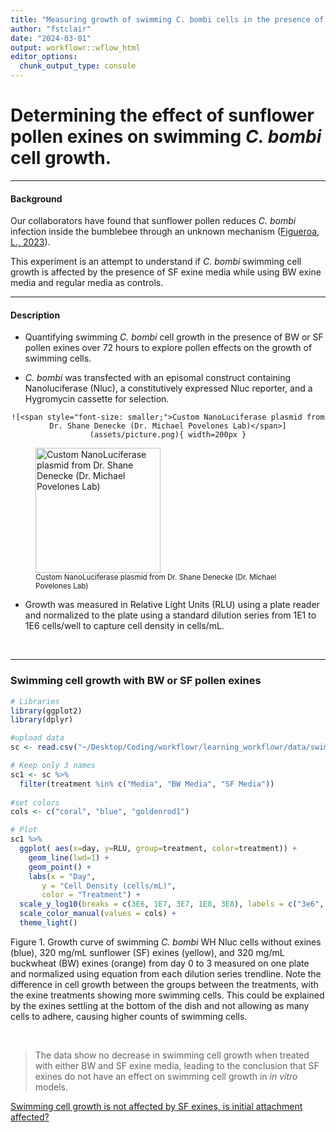 ```yaml
---
title: "Measuring growth of swimming C. bombi cells in the presence of SF and BW pollen exines"
author: "fstclair"
date: "2024-03-01"
output: workflowr::wflow_html
editor_options:
  chunk_output_type: console
---
```


# Determining the effect of sunflower pollen exines on swimming *C. bombi* cell growth.

---

#### Background

Our collaborators have found that sunflower pollen reduces *C. bombi* infection inside the bumblebee through an unknown mechanism ([Figueroa, L., 2023](https://besjournals.onlinelibrary.wiley.com/doi/abs/10.1111/1365-2435.14320?casa_token=B8ZgWiM3CUUAAAAA%3Ap-wb7aqeD60s8_usDKbRK_kvtSCp3V5wFSpyuVN0kv8LKbRd97y5Wlrlcdfu8E9RxFtlc3vmKQXmxOk)). 

This experiment is an attempt to understand if *C. bombi* swimming cell growth is affected by the presence of SF exine media while using BW exine media and regular media as controls.


---

#### Description

- Quantifying swimming *C. bombi* cell growth in the presence of BW or SF pollen exines over 72 hours to explore pollen effects on the growth of swimming cells.

- *C. bombi* was transfected with an episomal construct containing Nanoluciferase (Nluc), a constitutively expressed Nluc reporter, and a Hygromycin cassette for selection.



<div style="text-align: center;">
    ![<span style="font-size: smaller;">Custom NanoLuciferase plasmid from Dr. Shane Denecke (Dr. Michael Povelones Lab)</span>](assets/picture.png){ width=200px }
</div>


![<span style="font-size: smaller;">Custom NanoLuciferase plasmid from Dr. Shane Denecke (Dr. Michael Povelones Lab)</span>](assets/plasmid.png){ width=200px }


- Growth was measured in Relative Light Units (RLU) using a plate reader and normalized to the plate using a standard dilution series from 1E1 to 1E6 cells/well to capture cell density in cells/mL.

<br>

---


### Swimming cell growth with BW or SF pollen exines


```r

# Libraries
library(ggplot2)
library(dplyr)

#upload data
sc <- read.csv("~/Desktop/Coding/workflowr/learning_workflowr/data/swimming.csv") #set data name

# Keep only 3 names
sc1 <- sc %>% 
  filter(treatment %in% c("Media", "BW Media", "SF Media")) 
  
#set colors
cols <- c("coral", "blue", "goldenrod1")

# Plot
sc1 %>%
  ggplot( aes(x=day, y=RLU, group=treatment, color=treatment)) +
    geom_line(lwd=1) +
    geom_point() +
    labs(x = "Day",
       y = "Cell Density (cells/mL)",
       color = "Treatment") + 
  scale_y_log10(breaks = c(3E6, 1E7, 3E7, 1E8, 3E8), labels = c("3e6", "1e7", "3e7", "1e8", "3e8")) +
  scale_color_manual(values = cols) +
  theme_light()

`````````

Figure 1. Growth curve of swimming *C. bombi* WH Nluc cells without exines (blue), 320 mg/mL sunflower (SF) exines (yellow), and 320 mg/mL buckwheat (BW) exines (orange) from day 0 to 3 measured on one plate and normalized using equation from each dilution series trendline. Note the difference in cell growth between the groups between the treatments, with the exine treatments showing more swimming cells. This could be explained by the exines settling at the bottom of the dish and not allowing as many cells to adhere, causing higher counts of swimming cells. 


<br>


> The data show no decrease in swimming cell growth when treated with either BW and SF exine media, leading to the conclusion that SF exines do not have an effect on swimming cell growth in *in vitro* models.





[Swimming cell growth is not affected by SF exines, is initial attachment affected?](fourth-analysis.html)







